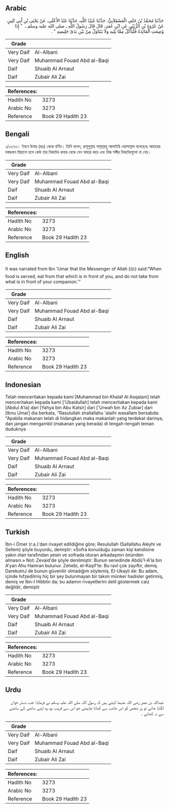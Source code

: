 ## Arabic


<div dir="rtl" lang="ar" style={{fontSize:'larger',backgroundColor:'#f8f9fa',padding:20}}>
حَدَّثَنَا مُحَمَّدُ بْنُ خَلَفٍ الْعَسْقَلاَنِيُّ، حَدَّثَنَا عُبَيْدُ اللَّهِ، حَدَّثَنَا عَبْدُ الأَعْلَى، عَنْ يَحْيَى بْنِ أَبِي كَثِيرٍ، عَنْ عُرْوَةَ بْنِ الزُّبَيْرِ، عَنِ ابْنِ عُمَرَ، قَالَ قَالَ رَسُولُ اللَّهِ ـ صلى الله عليه وسلم ـ ‏ "‏ إِذَا وُضِعَتِ الْمَائِدَةُ فَلْيَأْكُلْ مِمَّا يَلِيهِ وَلاَ يَتَنَاوَلْ مِنْ بَيْنِ يَدَىْ جَلِيسِهِ ‏"‏ ‏.‏
</div>
<div style={{backgroundColor:'#f8f9fa',padding:20, marginBottom: 10}}><table> <thead> <tr> <th>Grade</th> <th></th> </tr> </thead> <tbody> <tr><td>Very Daif</td><td>Al-Albani</td></tr><tr><td>Very Daif</td><td>Muhammad Fouad Abd al-Baqi</td></tr><tr><td>Daif</td><td>Shuaib Al Arnaut</td></tr><tr><td>Daif</td><td>Zubair Ali Zai</td></tr></tbody></table><table> <thead> <tr> <th>References:</th> <th></th> </tr> </thead> <tbody><tr><td>Hadith No</td><td>3273</td></tr><tr><td>Arabic No</td><td>3273</td></tr><tr><td>Reference</td><td>Book 29 Hadith 23</td></tr></tbody></table></div>

## Bengali


<div dir="ltr" lang="bn" style={{fontSize:'larger',backgroundColor:'#f8f9fa',padding:20}}>
১/৩২৭৩। ইবনে উমার (রাঃ) থেকে বর্ণিত। তিনি বলেন, রাসূলুল্লাহ সাল্লাল্লাহু আলাইহি ওয়াসাল্লাম বলেছেনঃ আহারের দস্তরখান বিছানো হলে কেউ তার নিকটের খাবার থেকে যেন আহার করে এবং নিজ সঙ্গীর নিকটেরগুলো না নেয়।
</div>
<div style={{backgroundColor:'#f8f9fa',padding:20, marginBottom: 10}}><table> <thead> <tr> <th>Grade</th> <th></th> </tr> </thead> <tbody> <tr><td>Very Daif</td><td>Al-Albani</td></tr><tr><td>Very Daif</td><td>Muhammad Fouad Abd al-Baqi</td></tr><tr><td>Daif</td><td>Shuaib Al Arnaut</td></tr><tr><td>Daif</td><td>Zubair Ali Zai</td></tr></tbody></table><table> <thead> <tr> <th>References:</th> <th></th> </tr> </thead> <tbody><tr><td>Hadith No</td><td>3273</td></tr><tr><td>Arabic No</td><td>3273</td></tr><tr><td>Reference</td><td>Book 29 Hadith 23</td></tr></tbody></table></div>

## English


<div dir="ltr" lang="en" style={{fontSize:'larger',backgroundColor:'#f8f9fa',padding:20}}>
It was narrated from Ibn ‘Umar that the Messenger of Allah (ﷺ) said:“When food is served, eat from that which is in front of you, and do not take from what is in front of your companion.’”
</div>
<div style={{backgroundColor:'#f8f9fa',padding:20, marginBottom: 10}}><table> <thead> <tr> <th>Grade</th> <th></th> </tr> </thead> <tbody> <tr><td>Very Daif</td><td>Al-Albani</td></tr><tr><td>Very Daif</td><td>Muhammad Fouad Abd al-Baqi</td></tr><tr><td>Daif</td><td>Shuaib Al Arnaut</td></tr><tr><td>Daif</td><td>Zubair Ali Zai</td></tr></tbody></table><table> <thead> <tr> <th>References:</th> <th></th> </tr> </thead> <tbody><tr><td>Hadith No</td><td>3273</td></tr><tr><td>Arabic No</td><td>3273</td></tr><tr><td>Reference</td><td>Book 29 Hadith 23</td></tr></tbody></table></div>

## Indonesian


<div dir="ltr" lang="id" style={{fontSize:'larger',backgroundColor:'#f8f9fa',padding:20}}>
Telah menceritakan kepada kami [Muhammad bin Khalaf Al Asqalani] telah menceritakan kepada kami ['Ubaidullah] telah menceritakan kepada kami [Abdul A'la] dari [Yahya bin Abu Katsir] dari ['Urwah bin Az Zubiar] dari [Ibnu Umar] dia berkata, "Rasulullah shallallahu 'alaihi wasallam bersabda: "Apabila makanan telah di hidangkan maka makanlah yang terdekat darinya, dan jangan mengambil (makanan yang berada) di tengah-tengah teman duduknya
</div>
<div style={{backgroundColor:'#f8f9fa',padding:20, marginBottom: 10}}><table> <thead> <tr> <th>Grade</th> <th></th> </tr> </thead> <tbody> <tr><td>Very Daif</td><td>Al-Albani</td></tr><tr><td>Very Daif</td><td>Muhammad Fouad Abd al-Baqi</td></tr><tr><td>Daif</td><td>Shuaib Al Arnaut</td></tr><tr><td>Daif</td><td>Zubair Ali Zai</td></tr></tbody></table><table> <thead> <tr> <th>References:</th> <th></th> </tr> </thead> <tbody><tr><td>Hadith No</td><td>3273</td></tr><tr><td>Arabic No</td><td>3273</td></tr><tr><td>Reference</td><td>Book 29 Hadith 23</td></tr></tbody></table></div>

## Turkish


<div dir="ltr" lang="tr" style={{fontSize:'larger',backgroundColor:'#f8f9fa',padding:20}}>
İbn-i Ömer (r.a.)'dan rivayet edildiğine göre; Resulullah (Sallallahu Aleyhi ve Sellem) şöyle buyurdu, demiştir: «Sofra konulduğu zaman kişi kendisine yakın olan tarafından yesin ve sofrada oturan arkadaşının önünden almasın.» Not: Zevaid'de şöyle denilmiştir: Bunun senedinde Abdü'I-A'la bin A'yan Ahu Hamran bulunur. Zehebi, el-Kaşif'te: Bu ravl çok zayıftır, demiş. DarekutnJ de bunun güvenilir olmadığım söylemiş. EI-Ukayli de: Bu adam, içinde hıfzedilmiş hiç bir şey bulunmayan bir takım münker hadisler getirmiş, demiş ve İbn-I Hibblin da; bu adamın rivayetlerini delil göstermek caiz değildir, demiştir
</div>
<div style={{backgroundColor:'#f8f9fa',padding:20, marginBottom: 10}}><table> <thead> <tr> <th>Grade</th> <th></th> </tr> </thead> <tbody> <tr><td>Very Daif</td><td>Al-Albani</td></tr><tr><td>Very Daif</td><td>Muhammad Fouad Abd al-Baqi</td></tr><tr><td>Daif</td><td>Shuaib Al Arnaut</td></tr><tr><td>Daif</td><td>Zubair Ali Zai</td></tr></tbody></table><table> <thead> <tr> <th>References:</th> <th></th> </tr> </thead> <tbody><tr><td>Hadith No</td><td>3273</td></tr><tr><td>Arabic No</td><td>3273</td></tr><tr><td>Reference</td><td>Book 29 Hadith 23</td></tr></tbody></table></div>

## Urdu


<div dir="rtl" lang="ur" style={{fontSize:'larger',backgroundColor:'#f8f9fa',padding:20}}>
عبداللہ بن عمر رضی اللہ عنہما کہتے ہیں کہ رسول اللہ صلی اللہ علیہ وسلم نے فرمایا: جب دستر خوان لگایا جائے تو ہر شخص کو اس جانب سے کھانا چاہیئے جو اس سے قریب ہو، وہ اپنے ساتھی کے سامنے سے نہ کھائے ۔
</div>
<div style={{backgroundColor:'#f8f9fa',padding:20, marginBottom: 10}}><table> <thead> <tr> <th>Grade</th> <th></th> </tr> </thead> <tbody> <tr><td>Very Daif</td><td>Al-Albani</td></tr><tr><td>Very Daif</td><td>Muhammad Fouad Abd al-Baqi</td></tr><tr><td>Daif</td><td>Shuaib Al Arnaut</td></tr><tr><td>Daif</td><td>Zubair Ali Zai</td></tr></tbody></table><table> <thead> <tr> <th>References:</th> <th></th> </tr> </thead> <tbody><tr><td>Hadith No</td><td>3273</td></tr><tr><td>Arabic No</td><td>3273</td></tr><tr><td>Reference</td><td>Book 29 Hadith 23</td></tr></tbody></table></div>